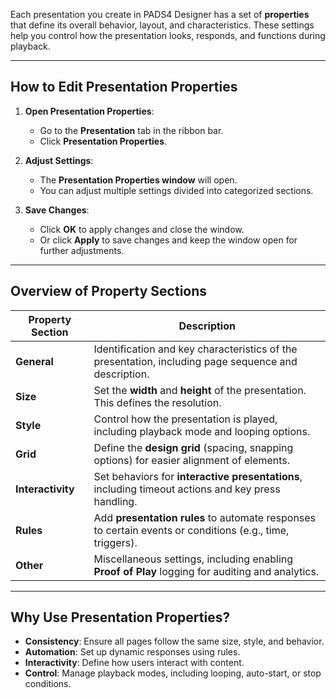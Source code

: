 
Each presentation you create in PADS4 Designer has a set of **properties** that define its overall behavior, layout, and characteristics. These settings help you control how the presentation looks, responds, and functions during playback.

---

## **How to Edit Presentation Properties**

1. **Open Presentation Properties**:
   - Go to the **Presentation** tab in the ribbon bar.
   - Click **Presentation Properties**.

2. **Adjust Settings**:
   - The **Presentation Properties window** will open.
   - You can adjust multiple settings divided into categorized sections.

3. **Save Changes**:
   - Click **OK** to apply changes and close the window.
   - Or click **Apply** to save changes and keep the window open for further adjustments.

---

## **Overview of Property Sections**

| **Property Section** | **Description** |
|----------------------|-----------------|
| **General**           | Identification and key characteristics of the presentation, including page sequence and description. |
| **Size**              | Set the **width** and **height** of the presentation. This defines the resolution. |
| **Style**             | Control how the presentation is played, including playback mode and looping options. |
| **Grid**              | Define the **design grid** (spacing, snapping options) for easier alignment of elements. |
| **Interactivity**     | Set behaviors for **interactive presentations**, including timeout actions and key press handling. |
| **Rules**             | Add **presentation rules** to automate responses to certain events or conditions (e.g., time, triggers). |
| **Other**             | Miscellaneous settings, including enabling **Proof of Play** logging for auditing and analytics. |

---

## **Why Use Presentation Properties?**

- **Consistency**: Ensure all pages follow the same size, style, and behavior.
- **Automation**: Set up dynamic responses using rules.
- **Interactivity**: Define how users interact with content.
- **Control**: Manage playback modes, including looping, auto-start, or stop conditions.

